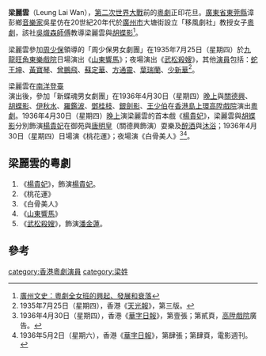 '''梁麗雲'''（Leung Lai Wan），[[第二次世界大戰|第二次世界大戰]]前的[[粵劇|粵劇]]正印花旦。[[廣東省|廣東省]][[東莞縣|東莞縣]]漳彭鄉[[音樂家|音樂家]]吳星仿在20世紀20年代於[[廣州市|廣州市]]大塘街設立「移風劇社」教授女子[[粵劇|粵劇]]，該社[[吳熾森|吳熾森]][[師傅|師傅]]教導梁麗雲與[[胡蝶影|胡蝶影]]<ref>[http://www.gzzxws.gov.cn/gzws/cg/cgml/cg6/200808/t20080826_4224_1.htm 廣州文史：粵劇全女班的興起、發展和衰落]</ref>。

梁麗雲參加[[周少保|周少保]]領導的「周少保男女劇團」在1935年7月25日（星期四）於[[九龍|九龍]][[旺角|旺角]][[東樂戲院|東樂戲院]]日場演出《[[山東響馬|山東響馬]]》；夜場演出《[[武松殺嫂|武松殺嫂]]》，其他[[演員|演員]]包括：[[蛇王坤|蛇王坤]]、[[黃寶琴|黃寶琴]]、[[曾鵬飛|曾鵬飛]]、[[蘇定華|蘇定華]]、[[方通靈|方通靈]]、[[葉瑞蘭|葉瑞蘭]]、[[少新華|少新華]]<ref> 1935年7月25日（星期四），香港《[[天光報|天光報]]》，第三版。</ref>。

梁麗雲在[[南洋|南洋]][[登臺|登臺]]演出後，參加「新蝶魂男女劇團」在1936年4月30日（星期四）[[晚上|晚上]]與[[關德興|關德興]]、[[胡蝶影|胡蝶影]]、[[伊秋水|伊秋水]]、[[羅鑑波|羅鑑波]]、[[鄧桂枝|鄧桂枝]]、[[銀劍影|銀劍影]]、[[王少伯|王少伯]]在[[香港島|香港島]][[上環|上環]][[高陞戲院|高陞戲院]]演出[[粵劇|粵劇]]。1936年4月30日（星期四）[[晚上|晚上]]演梁麗雲的首本戲《[[楊貴妃|楊貴妃]]》，梁麗雲與[[胡蝶影|胡蝶影]]分別飾演[[楊貴妃|楊貴妃]]在御苑與[[唐明皇|唐明皇]]（關德興飾演）耍樂及[[醉酒|醉酒]]與[[沐浴|沐浴]]；1936年4月30日（星期四）日場演《桃花運》；夜場演《白骨美人》<ref>1936年4月30日（星期四），香港《[[華字日報|華字日報]]》，第壹張；第貳頁，[[高陞戲院|高陞戲院]]廣告。</ref><ref>1936年5月2日（星期六），香港《[[華字日報|華字日報]]》，第肆張；第肆頁，電影週刊。</ref>。

== 梁麗雲的粵劇 ==
# 《[[楊貴妃|楊貴妃]]》，飾演[[楊貴妃|楊貴妃]]。
# 《桃花運》
# 《白骨美人》
# 《[[山東響馬|山東響馬]]》
# 《[[武松殺嫂|武松殺嫂]]》，飾演[[潘金蓮|潘金蓮]]。

== 參考 ==
<div class="references-small">
<references />
</div>

[[category:香港粵劇演員|category:香港粵劇演員]]
[[category:梁姓|category:梁姓]]